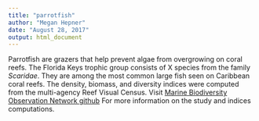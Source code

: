 ```yaml
---
title: "parrotfish"
author: "Megan Hepner"
date: "August 28, 2017"
output: html_document
---
```


Parrotfish are grazers that help prevent algae from overgrowing on coral reefs. The Florida Keys trophic group consists of X species from the family *Scaridae*. They are among the most common large fish seen on Caribbean coral reefs. The density, biomass, and diversity indices were computed from the multi-agency Reef Visual Census. Visit [Marine Biodiversity Observation Network github](https://github.com/marinebon/info-fk/blob/master/prep/fk_infographic_data.Rmd) For more information on the study and indices computations. 